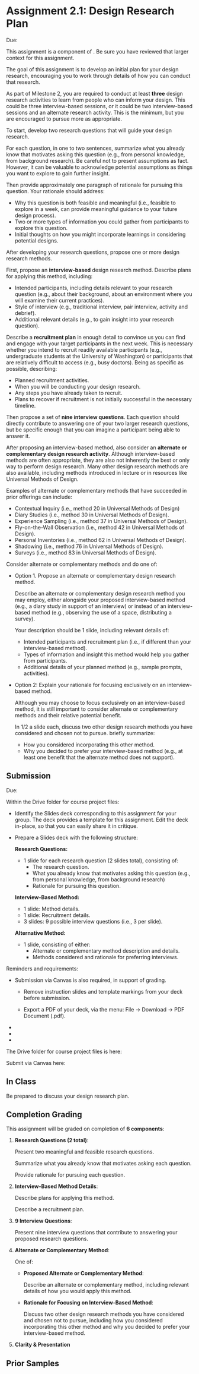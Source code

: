 

# Assignment 2.1: Design Research Plan

<UnderDevelopment display={true} />

Due: <AssignmentDueDateTime assignmentKey={calendarData.assignments.assignment_2_1} />

This assignment is a component of <SiteLink linkKey={SiteLinks.milestone_2_top}/>.
Be sure you have reviewed that larger context for this assignment.

The goal of this assignment is to develop an initial plan for your design research,
encouraging you to work through details of how you can conduct that research.

As part of Milestone 2, you are required to conduct
at least __three__ design research activities
to learn from people who can inform your design.
This could be three interview-based sessions,
or it could be two interview-based sessions and an alternate research activity.
This is the minimum, but you are encouraged to pursue more as appropriate.

To start, develop two research questions that will guide your design research.

For each question, in one to two sentences, summarize what you already know that motivates asking this question
(e.g., from personal knowledge, from background research).
Be careful not to present assumptions as fact.
However, it can be valuable to acknowledge potential assumptions as things you want to explore to gain further insight.

Then provide approximately one paragraph of rationale for pursuing this question.
Your rationale should address:
- Why this question is both feasible and meaningful
  (i.e., feasible to explore in a week, can provide meaningful guidance to your future design process).
- Two or more types of information you could gather from participants to explore this question.
- Initial thoughts on how you might incorporate learnings in considering potential designs.

After developing your research questions, propose one or more design research methods.

First, propose an **interview-based** design research method. 
Describe plans for applying this method, including:
- Intended participants,
  including details relevant to your research question
  (e.g., about their background, about an environment where you will examine their current practices).
- Style of interview (e.g., traditional interview, pair interview, activity and debrief).
- Additional relevant details (e.g., to gain insight into your research question).

Describe a __recruitment plan__ in enough detail to convince us
you can find and engage with your target participants in the next week.
This is necessary whether you intend to recruit
readily available participants (e.g., undergraduate students at the University of Washington)
or participants that are relatively difficult to access (e.g., busy doctors).
Being as specific as possible, describing:
- Planned recruitment activities.
- When you will be conducting your design research.
- Any steps you have already taken to recruit.
- Plans to recover if recruitment is not initially successful in the necessary timeline.

Then propose a set of __nine interview questions__.
Each question should directly contribute to answering one of your two larger research questions,
but be specific enough that you can imagine a participant being able to answer it.

After proposing an interview-based method, also consider an __alternate or complementary design research activity__.
Although interview-based methods are often appropriate,
they are also not inherently the best or only way to perform design research.
Many other design research methods are also available,
including methods introduced in lecture or in resources like Universal Methods of Design.

Examples of alternate or complementary methods that have succeeded in prior offerings can include:
- Contextual Inquiry (i.e., method 20 in Universal Methods of Design)
- Diary Studies (i.e., method 30 in Universal Methods of Design).
- Experience Sampling (i.e., method 37 in Universal Methods of Design).
- Fly-on-the-Wall Observation (i.e., method 42 in Universal Methods of Design).
- Personal Inventories (i.e., method 62 in Universal Methods of Design).
- Shadowing (i.e., method 76 in Universal Methods of Design).
- Surveys (i.e., method 83 in Universal Methods of Design).

Consider alternate or complementary methods and do one of:

- Option 1. Propose an alternate or complementary design research method.

   Describe an alternate or complementary design research method you may employ,
   either alongside your proposed interview-based method (e.g., a diary study in support of an interview)
   or instead of an interview-based method (e.g., observing the use of a space, distributing a survey).

   Your description should be 1 slide, including relevant details of:
   - Intended participants and recruitment plan (i.e., if different than your interview-based method).
   - Types of information and insight this method would help you gather from participants.
   - Additional details of your planned method (e.g., sample prompts, activities).

- Option 2: Explain your rationale for focusing exclusively on an interview-based method.

   Although you may choose to focus exclusively on an interview-based method,
   it is still important to consider alternate or complementary methods and their relative potential benefit.

   In 1/2 a slide each,
   discuss two other design research methods you have considered and chosen not to pursue.
   briefly summarize:
   - How you considered incorporating this other method.
   - Why you decided to prefer your interview-based method
     (e.g., at least one benefit that the alternate method does not support).


## Submission

Due: <AssignmentDueDateTime assignmentKey={calendarData.assignments.assignment_2_1} />

Within the Drive folder for course project files:

- Identify the Slides deck corresponding to this assignment for your group.
  The deck provides a template for this assignment.
  Edit the deck in-place, so that you can easily share it in critique.

- Prepare a Slides deck with the following structure:

  __Research Questions:__
  - 1 slide for each research question (2 slides total), consisting of:
    - The research question.
    - What you already know that motivates asking this question (e.g., from personal knowledge, from background research)
    - Rationale for pursuing this question.

  __Interview-Based Method:__
  - 1 slide: Method details.
  - 1 slide: Recruitment details.
  - 3 slides: 9 possible interview questions (i.e., 3 per slide).

  __Alternative Method:__
  - 1 slide, consisting of either:
    - Alternate or complementary method description and details.
    - Methods considered and rationale for preferring interviews.

Reminders and requirements:

- Submission via Canvas is also required, in support of grading.
  - Remove instruction slides and template markings from your deck before submission.

  - Export a PDF of your deck, via the menu: File -> Download -> PDF Document (.pdf).

- <GroupAssignment />
- <ClarityAndPresentationReference />
- <ParticipantAnonymity />

The Drive folder for course project files is here:

<CourseDataLink linkKey={courseData.linkDriveProjectFiles} outerComponent="p"/>

Submit via Canvas here:

<AssignmentSubmitCanvasLink assignmentKey={calendarData.assignments.assignment_2_1} />

## In Class

Be prepared to discuss your design research plan.

## Completion Grading

This assignment will be graded on completion of __6 components__:

1. __Research Questions (2 total)__:

   Present two meaningful and feasible research questions.

   Summarize what you already know that motivates asking each question.

   Provide rationale for pursuing each question.

2. __Interview-Based Method Details__:

   Describe plans for applying this method.

   Describe a recruitment plan.

3. __9 Interview Questions__:

   Present nine interview questions that contribute to answering your proposed research questions.

4. __Alternate or Complementary Method__:

   One of:

   - __Proposed Alternate or Complementary Method__:

     Describe an alternate or complementary method,
     including relevant details of how you would apply this method.

   - __Rationale for Focusing on Interview-Based Method__:

     Discuss two other design research methods you have considered and chosen not to pursue,
     including how you considered incorporating this other method
     and why you decided to prefer your interview-based method.

5. __Clarity & Presentation__

## Prior Samples

<PriorSamplesWarning />

<ProjectMilestoneSamples milestone='assignment2b' />
